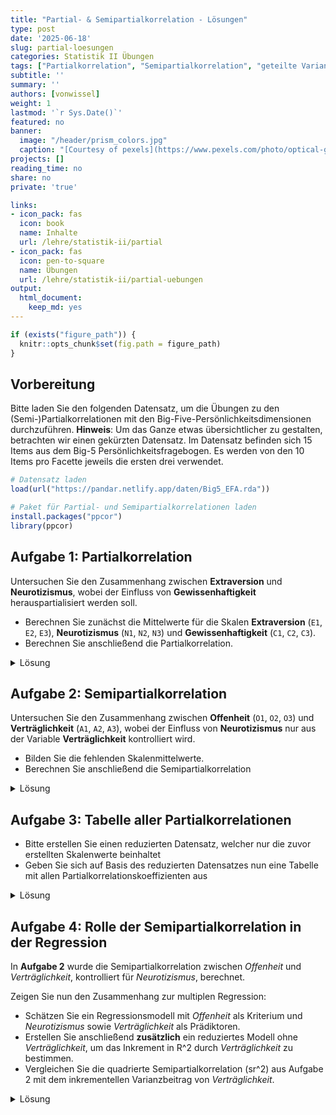 ```yaml
---
title: "Partial- & Semipartialkorrelation - Lösungen" 
type: post
date: '2025-06-18'
slug: partial-loesungen
categories: Statistik II Übungen
tags: ["Partialkorrelation", "Semipartialkorrelation", "geteilte Varianz", "Zusammenhangsanalyse"] 
subtitle: ''
summary: ''
authors: [vonwissel]
weight: 1
lastmod: '`r Sys.Date()`'
featured: no
banner:
  image: "/header/prism_colors.jpg"
  caption: "[Courtesy of pexels](https://www.pexels.com/photo/optical-glass-triangular-prism-3845162/)"
projects: []
reading_time: no
share: no
private: 'true'

links:
- icon_pack: fas
  icon: book
  name: Inhalte
  url: /lehre/statistik-ii/partial
- icon_pack: fas
  icon: pen-to-square
  name: Übungen
  url: /lehre/statistik-ii/partial-uebungen
output:
  html_document:
    keep_md: yes
---
```


```r
if (exists("figure_path")) {
  knitr::opts_chunk$set(fig.path = figure_path)
}
```
## Vorbereitung

Bitte laden Sie den folgenden Datensatz, um die Übungen zu den (Semi-)Partialkorrelationen mit den Big-Five-Persönlichkeitsdimensionen durchzuführen. **Hinweis**: Um das Ganze etwas übersichtlicher zu gestalten, betrachten wir einen gekürzten Datensatz. Im Datensatz befinden sich 15 Items aus dem Big-5 Persönlichkeitsfragebogen. Es werden von den 10 Items pro Facette jeweils die ersten drei verwendet.

```r
# Datensatz laden
load(url("https://pandar.netlify.app/daten/Big5_EFA.rda"))

# Paket für Partial- und Semipartialkorrelationen laden
install.packages("ppcor")
library(ppcor)
```

## Aufgabe 1: Partialkorrelation

Untersuchen Sie den Zusammenhang zwischen **Extraversion** und **Neurotizismus**, wobei der Einfluss von **Gewissenhaftigkeit** herauspartialisiert werden soll.

- Berechnen Sie zunächst die Mittelwerte für die Skalen **Extraversion** (`E1`, `E2`, `E3`), **Neurotizismus** (`N1`, `N2`, `N3`) und **Gewissenhaftigkeit** (`C1`, `C2`, `C3`).
- Berechnen Sie anschließend die Partialkorrelation.

<details>
<summary>Lösung</summary>

```r
# Mittelwertskalen bilden
Big5$extraversion <- rowMeans(Big5[, c("E1", "E2", "E3")])
Big5$neurotizismus <- rowMeans(Big5[, c("N1", "N2", "N3")])
Big5$gewissenhaft <- rowMeans(Big5[, c("C1", "C2", "C3")])

# Partialkorrelation: Extraversion und Neurotizismus, kontrolliert für Gewissenhaftigkeit
pcor.test(x = Big5$extraversion,    # Das Outcome
          y = Big5$neurotizismus,   # Die Prädiktorvariable
          z = Big5$gewissenhaft)    # wird aus X und Y auspartialisiert
```
</details>

## Aufgabe 2: Semipartialkorrelation

Untersuchen Sie den Zusammenhang zwischen **Offenheit** (`O1`, `O2`, `O3`) und **Verträglichkeit** (`A1`, `A2`, `A3`), wobei der Einfluss von **Neurotizismus** nur aus der Variable **Verträglichkeit** kontrolliert wird.

- Bilden Sie die fehlenden Skalenmittelwerte.
- Berechnen Sie anschließend die Semipartialkorrelation

<details>
<summary>Lösung</summary>

```r
# Skalenmittelwerte bilden
Big5$offenheit <- rowMeans(Big5[, c("O1", "O2", "O3")])
Big5$vertraeglichkeit <- rowMeans(Big5[, c("A1", "A2", "A3")])

# Semipartialkorrelation: Offenheit und Verträglichkeit, kontrolliert für Neurotizismus (nur aus Offenheit)
spcor.test(x = Big5$offenheit,        # Outcome
           y = Big5$vertraeglichkeit, # Prädiktor
           z = Big5$neurotizismus)    # wird aus Y, aber nicht X auspartialisiert
```
</details>

## Aufgabe 3: Tabelle aller Partialkorrelationen

- Bitte erstellen Sie einen reduzierten Datensatz, welcher nur die zuvor erstellten Skalenwerte beinhaltet
- Geben Sie sich auf Basis des reduzierten Datensatzes nun eine Tabelle mit allen Partialkorrelationskoeffizienten aus

<details>
<summary>Lösung</summary>

**Interpretation**: Aus jedem Partialkorrelationspaar in der Tabelle wurden alle übrigen Variablen herauspartialisiert. Beispiel: Die Korrelation zwischen *neurotizismus* und *extraversion*, wurde bereinigt um *offenheit*, *vertraeglichkeit* und *gewissenhaftigkeit*.

```r
# Erstellen des reduzierten Datensatzes
Big5_Skalen <- Big5[, c("extraversion", "neurotizismus", "gewissenhaft", "offenheit", "vertraeglichkeit")]

# Tabelle der Partialkorrelationen
pcor_table <- pcor(Big5_Skalen)
pcor_table$estimate |> round(3) # Die Funktion gibt auch p-Werte etc. aus. Wir extrahieren mit '$estimate' nur den Teil des Outputs, der die Partialkorrelationen enthält und runden diese Ergebnisse.
```

</details>

## Aufgabe 4: Rolle der Semipartialkorrelation in der Regression

In **Aufgabe 2** wurde die Semipartialkorrelation zwischen *Offenheit* und *Verträglichkeit*, kontrolliert für *Neurotizismus*, berechnet.

Zeigen Sie nun den Zusammenhang zur multiplen Regression:

- Schätzen Sie ein Regressionsmodell mit *Offenheit* als Kriterium und *Neurotizismus* sowie *Verträglichkeit* als Prädiktoren.
- Erstellen Sie anschließend **zusätzlich** ein reduziertes Modell ohne *Verträglichkeit*, um das Inkrement in R^2 durch *Verträglichkeit* zu bestimmen.
- Vergleichen Sie die quadrierte Semipartialkorrelation (sr^2) aus Aufgabe 2 mit dem inkrementellen Varianzbeitrag von *Verträglichkeit*.

<details>
<summary>Lösung</summary>

```r
# Multiples Regressionsmodell mit zwei Prädiktoren
mod2 <- lm(offenheit ~ neurotizismus + vertraeglichkeit, data = Big5)

# Ausgabe des R^2
summary(mod2)$r.squared
R2_full <- summary(mod2)$r.squared

# Wiederholung Semipartialkorrelation aus Aufgabe 2: Offenheit und Verträglichkeit, kontrolliert für Neurotizismus
sp <- spcor.test(
  x = Big5$offenheit,
  y = Big5$vertraeglichkeit,
  z = Big5$neurotizismus
)$estimate

# Ausgabe Quadrat der Semipartialkorrelation (sr^2)
sp^2

# Vergleich mit dem inkrementellen Varianzbeitrag von Verträglichkeit im Modell
# (Unterschied im R^2 mit und ohne Vertraeglichkeit)

R2_reduced <- summary(lm(offenheit ~ neurotizismus, data = Big5))$r.squared

# Ausgabe des Inkrements
increment <- R2_full - R2_reduced

# Ausgabe der quadtrierten Semipartialkorrelation und des inkrementellen Varianzbeitrags
c(sr2 = sp^2, inkrement_R2 = increment)
```

</details>
